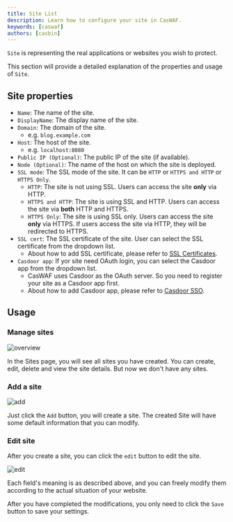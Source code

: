 ```yaml
---
title: Site List
description: Learn how to configure your site in CasWAF.
keywords: [caswaf]
authors: [casbin]
---
```


`Site` is representing the real applications or websites you wish to protect.

This section will provide a detailed explanation of the properties and usage of `Site`.

## Site properties
- `Name`: The name of the site.
- `DisplayName`: The display name of the site.
- `Domain`: The domain of the site.
    - e.g. `blog.example.com`
- `Host`: The host of the site.
    - e.g. `localhost:8080`
- `Public IP (Optional)`: The public IP of the site (if available).
- `Node (Optional)`: The name of the host on which the site is deployed.
- `SSL mode`: The SSL mode of the site. It can be `HTTP` or `HTTPS and HTTP` or `HTTPS Only`.
    - `HTTP`: The site is not using SSL. Users can access the site **only** via HTTP.
    - `HTTPS and HTTP`: The site is using SSL and HTTP. Users can access the site via **both** HTTP and HTTPS.
    - `HTTPS Only`: The site is using SSL only. Users can access the site **only** via HTTPS. If users access the site via HTTP, they will be redirected to HTTPS.
- `SSL cert`: The SSL certificate of the site. User can select the SSL certificate from the dropdown list.
    - About how to add SSL certificate, please refer to [SSL Certificates](/docs/cert).
- `Casdoor app`: If yor site need OAuth login, you can select the Casdoor app from the dropdown list.
    - CasWAF uses Casdoor as the OAuth server. So you need to register your site as a Casdoor app first.
    - About how to add Casdoor app, please refer to [Casdoor SSO](/docs/casdoor-sso).

## Usage
### Manage sites

![overview](/img/sites/sites.png)

In the Sites page, you will see all sites you have created. You can create, edit, delete and view the site details. But now we don't have any sites.

### Add a site

![add](/img/sites/addsite.png)

Just click the `Add` button, you will create a site. The created Site will have some default information that you can modify.

### Edit site

After you create a site, you can click the `edit` button to edit the site.

![edit](/img/sites/editsite.png)

Each field's meaning is as described above, and you can freely modify them according to the actual situation of your website.

After you have completed the modifications, you only need to click the `Save` button to save your settings.
